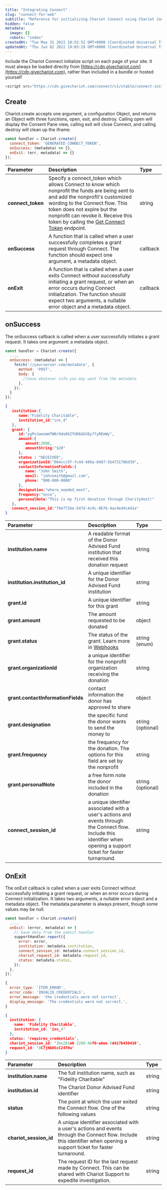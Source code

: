 ```yaml
---
title: "Integrating Connect"
slug: "connect-for-web"
subtitle: "Reference for initializing Chariot Connect using Chariot JavaScript SDK"
hidden: false
metadata: 
  image: []
  robots: "index"
createdAt: "Tue May 31 2022 18:52:52 GMT+0000 (Coordinated Universal Time)"
updatedAt: "Thu Jun 02 2022 19:03:29 GMT+0000 (Coordinated Universal Time)"
---
```

Include the Chariot Connect initialize script on each page of your site. It must always be loaded directly from [https://cdn.givechariot.com](https://cdn.givechariot.com), rather than included in a bundle or hosted yourself

```javascript index.html
<script src="https://cdn.givechariot.com/connect/v1/stable/connect-initialize.js"></script>
```

## Create

Chariot.create accepts one argument, a configuration Object, and returns an Object with three functions, open, exit, and destroy. Calling open will display the Consent Pane view, calling exit will close Connect, and calling destroy will clean up the iframe.

```javascript Create Example
const handler = Chariot.create({
  connect_token: 'GENERATED_CONNECT_TOKEN',
  onSuccess: (metadata) => {},
  onExit: (err, metadata) => {}
});
```

| Parameter         | Description                                                                                                                                                                                                                                                                                                         | Type     |
| :---------------- | :------------------------------------------------------------------------------------------------------------------------------------------------------------------------------------------------------------------------------------------------------------------------------------------------------------------ | :------- |
| **connect_token** | Specify a connect_token which allows Connect to know which nonprofit the funds are being sent to and add the nonprofit's customized wording to the Connect flow. This token does not expire but the nonprofit can revoke it. Receive this token by calling the [Get Connect Token](/api-reference/connects/get_token) endpoint. | string   |
| **onSuccess**     | A function that is called when a user successfully completes a grant request through Connect. The function should expect one argument, a metadata object.                                                                                                                                                           | callback |
| **onExit**        | A function that is called when a user exits Connect without successfully initiating a grant request, or when an error occurs during Connect initialization. The function should expect two arguments, a nullable error object and a metadata object.                                                                | callback |

## onSuccess

The onSuccess callback is called when a user successfully initiates a grant request. It takes one argument: a metadata object.

```javascript onSuccess example
const handler = Chariot.create({
  ...,
  onSuccess: (metadata) => {
    fetch('//yourserver.com/metadata', {
      method: 'POST',
      body: {
        //Save whatever info you may want from the metadata
      },
    });
  }
});
```

```json Metadata schema
{
   institution:{
      name:"Fidelity Charitable",
      institution_id:"ins_4"
   },
   grant: {
      id:"ygPnJweommTWNr9doD6ZfGR6GGVQy7fyREmWy",
      amount:{
         amount:2000,
         amountString:"$20"
      },
      status : "RECEIVED",
      organizationId:"064ccc97-fc4d-489a-8487-5b4731786d39",
      contactInformationFields:{
         name: "John Smith",
         email: "johnsmith@gmail.com",
         phone: "000-000-0000"
      },
      designation:"where_needed_most",
      frequency:"once",
      personalNote:"This is my first donation through CharityVest!"
   },
   connect_session_id:"79e772be-547d-4c9c-8b76-4ac4ed4c441a"
}
```

| Parameter                          | Description                                                                                                                                                            | Type              |
| :--------------------------------- | :--------------------------------------------------------------------------------------------------------------------------------------------------------------------- | :---------------- |
| **institution.name**               | A readable format of the Donor Advised Fund institution that received this donation request                                                                            | string            |
| **institution.institution_id**     | A unique identifier for the Donor Advised Fund institution                                                                                                             | string            |
| **grant.id**                       | A unique identifier for this grant                                                                                                                                     | string            |
| **grant.amount**                   | The amount requested to be donated                                                                                                                                     | object            |
| **grant.status**                   | The status of the grant. Learn more in [Webhooks](/api-reference/webhooks)                                                                                                        | string (enum)     |
| **grant.organizationId**           | a unique identifier for the nonprofit organization receiving the donation                                                                                              | string            |
| **grant.contactInformationFields** | contact information the donor has approved to share                                                                                                                    | object            |
| **grant.designation**              | the specific fund the donor wants to send the money to                                                                                                                 | string (optional) |
| **grant.frequency**                | the frequency for the donation. The options for this field are set by the nonprofit                                                                                    | string            |
| **grant.personalNote**             | a free form note the donor included in the donation                                                                                                                    | string (optional) |
| **connect_session_id**             | a unique identifier associated with a user's actions and events through the Connect flow. Include this identifier when opening a support ticket for faster turnaround. | string            |

## OnExit 

The onExit callback is called when a user exits Connect without successfully initiating a grant request, or when an error occurs during Connect initialization. It takes two arguments, a nullable error object and a metadata object. The metadata parameter is always present, though some values may be null.

```javascript onExit example
const handler = Chariot.create({
  ...,
  onExit: (error, metadata) => {
    // Save data from the onExit handler
    supportHandler.report({
      error: error,
      institution: metadata.institution,
      connect_session_id: metadata.connect_session_id,
      chariot_request_id: metadata.request_id,
      status: metadata.status,
    });
  },
});
```

```javascript Errror schema
{
  error_type: 'ITEM_ERROR',
  error_code: 'INVALID_CREDENTIALS',
  error_message: 'the credentials were not correct',
  display_message: 'The credentials were not correct.',
}
```

```json Metadata schema
{
  institution: {
    name: 'Fidelity Charitable',
    institution_id: 'ins_4'
  },
  status: 'requires_credentials',
  chariot_session_id: '36e201e0-2280-46f0-a6ee-6d417b450438',
  request_id: '8C7jNbDScC24THu'
}
```

| Parameter               | Description                                                                                                                                                            | Type   |
| :---------------------- | :--------------------------------------------------------------------------------------------------------------------------------------------------------------------- | :----- |
| **institution.name**    | The full institution name, such as "Fidelity Charitable"                                                                                                               | string |
| **institution.id**      | The Chariot Donor Advised Fund identifier                                                                                                                              | string |
| **status**              | The point at which the user exited the Connect flow. One of the following values                                                                                       | string |
| **chariot_session_id**  | A unique identifier associated with a user's actions and events through the Connect flow. Include this identifier when opening a support ticket for faster turnaround. | string |
| **request_id**          | The request ID for the last request made by Connect. This can be shared with Chariot Support to expedite investigation.                                                | string |

